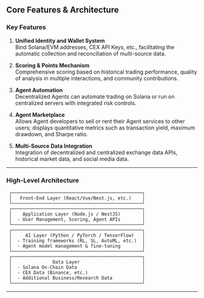 ## Core Features & Architecture

### Key Features

1. **Unified Identity and Wallet System**  
   Bind Solana/EVM addresses, CEX API Keys, etc., facilitating the automatic collection and reconciliation of multi-source data.

2. **Scoring & Points Mechanism**  
   Comprehensive scoring based on historical trading performance, quality of analysis in multiple interactions, and community contributions.

3. **Agent Automation**  
   Decentralized Agents can automate trading on Solana or run on centralized servers with integrated risk controls.

4. **Agent Marketplace**  
   Allows Agent developers to sell or rent their Agent services to other users; displays quantitative metrics such as transaction yield, maximum drawdown, and Sharpe ratio.

5. **Multi-Source Data Integration**  
   Integration of decentralized and centralized exchange data APIs, historical market data, and social media data.

---

### High-Level Architecture

```plaintext
 ┌────────────────────────────────────────────────┐
 │   Front-End Layer (React/Vue/Next.js, etc.)    │
 └────────────────────────────────────────────────┘
 ┌────────────────────────────────────────────────┐
 │    Application Layer (Node.js / NestJS)        │
 │  - User Management, Scoring, Agent APIs        │
 └────────────────────────────────────────────────┘
 ┌────────────────────────────────────────────────┐
 │     AI Layer (Python / PyTorch / TensorFlow)   │
 │  - Training frameworks (RL, SL, AutoML, etc.)  │
 │  - Agent model management & fine-tuning        │
 └────────────────────────────────────────────────┘
 ┌────────────────────────────────────────────────┐
 │               Data Layer                       │
 │  - Solana On-Chain Data                        │
 │  - CEX Data (Binance, etc.)                    │
 │  - Additional Business/Research Data           │
 └────────────────────────────────────────────────┘
```

---
